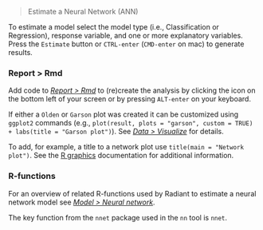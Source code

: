 > Estimate a Neural Network (ANN)

To estimate a model select the model type (i.e., Classification or Regression), response variable, and one or more explanatory variables. Press the `Estimate` button or `CTRL-enter` (`CMD-enter` on mac) to generate results. 

### Report > Rmd

Add code to <a href="https://radiant-rstats.github.io/docs/data/report_rmd.html" target="_blank">_Report > Rmd_</a> to (re)create the analysis by clicking the <i title="report results" class="fa fa-edit"></i> icon on the bottom left of your screen or by pressing `ALT-enter` on your keyboard. 

If either a `Olden` or `Garson` plot was created it can be customized using `ggplot2` commands (e.g., `plot(result, plots = "garson", custom = TRUE) + labs(title = "Garson plot")`). See <a href="https://radiant-rstats.github.io/docs/data/visualize.html" target="_blank">_Data > Visualize_</a> for details.

To add, for example, a title to a network plot use `title(main = "Network plot")`. See the <a href="https://cran.r-project.org/doc/manuals/R-intro.html#Low_002dlevel-plotting-commands" target="_blank">R graphics</a> documentation for additional information.

### R-functions

For an overview of related R-functions used by Radiant to estimate a neural network model see <a href = "https://radiant-rstats.github.io/radiant.model/reference/index.html#section-model-neural-network" target="_blank">_Model > Neural network_</a>.

The key function from the `nnet` package used in the `nn` tool is `nnet`.
